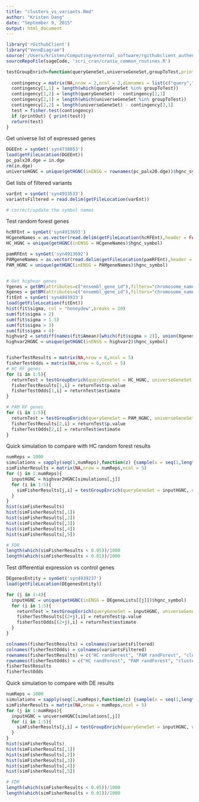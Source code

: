 ```yaml
---
title: "clusters_vs_variants.Rmd"
author: "Kristen Dang"
date: "September 9, 2015"
output: html_document
---
```


```r
library('rGithubClient')
library("VennDiagram")
source('/Users/kristen/Computing/external_software/rgithubclient_authenticate.R')
sourceRepoFile(sageCode, 'scri_cran/cranio_common_routines.R')
```


```r
testGroupEnrich=function(queryGeneSet,universeGeneSet,groupToTest,printOut=FALSE){
  
  contingency = matrix(NA,nrow = 2,ncol = 2,dimnames = list(c("query","all"),c("groupToTest","other")))  
  contingency[1,1] = length(which(queryGeneSet %in% groupToTest))
  contingency[1,2] = length(queryGeneSet) - contingency[1,1]
  contingency[2,1] = length(which(universeGeneSet %in% groupToTest))
  contingency[2,2] = length(universeGeneSet) - contingency[2,1]
  test = fisher.test(contingency)
  if (printOut) { print(test)}
  return(test)
}
```


Get universe list of expressed genes
```r
DGEEnt = synGet('syn4738853')
load(getFileLocation(DGEEnt))
pc_palx20.dge = in.dge
rm(in.dge)
universeHGNC = unique(getHGNC(inENSG = rownames(pc_palx20.dge))$hgnc_symbol)
```

Get lists of filtered variants
```r
varEnt = synGet('syn4933533')
variantsFiltered = read.delim(getFileLocation(varEnt))

# correct/update the symbol names

```


Test random forest genes
```r
hcRFEnt = synGet('syn4913693')
HCgeneNames = as.vector(read.delim(getFileLocation(hcRFEnt),header = FALSE)[,1])
HC_HGNC = unique(getHGNC(inENSG = HCgeneNames)$hgnc_symbol)

pamRFEnt = synGet('syn4913692')
PAMgeneNames = as.vector(read.delim(getFileLocation(pamRFEnt),header = FALSE)[,1])
PAM_HGNC = unique(getHGNC(inENSG = PAMgeneNames)$hgnc_symbol)


# Get highvar genes
Ygenes = getBM(attributes=c("ensembl_gene_id"),filters="chromosome_name",values="Y", mart=Hs)
Xgenes = getBM(attributes=c("ensembl_gene_id"),filters="chromosome_name",values="X", mart=Hs)
fitEnt = synGet('syn4893933')
load(getFileLocation(fitEnt))
hist(fit$sigma, col = "honeydew",breaks = 20)
sum(fit$sigma > 2)
sum(fit$sigma > 1.5)
sum(fit$sigma > 3)
sum(fit$sigma > 4)
highvar2 = setdiff(names(fit$Amean)[which(fit$sigma > 2)], union(Xgenes[,1], Ygenes[,1]))
highvar2HGNC = unique(getHGNC(inENSG = highvar2)$hgnc_symbol)


fisherTestResults = matrix(NA,nrow = 6,ncol = 5)
fisherTestOdds = matrix(NA,nrow = 6,ncol = 5)
# HC RF genes
for (i in 1:5){
  returnTest = testGroupEnrich(queryGeneSet = HC_HGNC, universeGeneSet = highvar2HGNC, groupToTest = as.character(variantsFiltered[,i]))
  fisherTestResults[1,i] = returnTest$p.value
  fisherTestOdds[1,i] = returnTest$estimate
}

# PAM RF genes
for (i in 1:5){
  returnTest = testGroupEnrich(queryGeneSet = PAM_HGNC, universeGeneSet = highvar2HGNC, groupToTest = as.character(variantsFiltered[,i]))
  fisherTestResults[2,i] = returnTest$p.value
  fisherTestOdds[2,i] = returnTest$estimate
}
```

Quick simulation to compare with HC random forest results
```r
numReps = 1000
simulations = sapply(seq(1,numReps),function(z) {sample(x = seq(1,length(highvar2HGNC)),size = length(HC_HGNC),replace = FALSE)})
simFisherResults = matrix(NA,nrow = numReps,ncol = 5)
for (j in 1:numReps){
  inputHGNC = highvar2HGNC[simulations[,j]]
  for (i in 1:5){
    simFisherResults[j,i] = testGroupEnrich(queryGeneSet = inputHGNC, universeGeneSet = highvar2HGNC, groupToTest = as.character(variantsFiltered[,i]))$p.value
  }
}
hist(simFisherResults)
hist(simFisherResults[,1])
hist(simFisherResults[,2])
hist(simFisherResults[,3])
hist(simFisherResults[,4])
hist(simFisherResults[,5])

# FDR
length(which(simFisherResults < 0.05))/1000
length(which(simFisherResults < 0.01))/1000
```

Test differential expression vs control genes
```r
DEgenesEntity = synGet('syn4939237')
load(getFileLocation(DEgenesEntity))

for (j in 1:4){
  inputHGNC = unique(getHGNC(inENSG = DEgeneLists[[j]])$hgnc_symbol) 
  for (i in 1:5){
    returnTest = testGroupEnrich(queryGeneSet = inputHGNC, universeGeneSet = universeHGNC, groupToTest = as.character(variantsFiltered[,i]))
    fisherTestResults[(2+j),i] = returnTest$p.value
    fisherTestOdds[(2+j),i] = returnTest$estimate
  }
}

colnames(fisherTestResults) = colnames(variantsFiltered)
colnames(fisherTestOdds) = colnames(variantsFiltered)
rownames(fisherTestResults) = c("HC randForest", "PAM randForest", "cluster2", "cluster4", "cluster9", "cluster13")
rownames(fisherTestOdds) = c("HC randForest", "PAM randForest", "cluster2", "cluster4", "cluster9", "cluster13")
fisherTestResults
fisherTestOdds
```

Quick simulation to compare with DE results
```r
numReps = 1000
simulations = sapply(seq(1,numReps),function(z) {sample(x = seq(1,length(universeHGNC)),size = length(DEgeneLists$cluster2),replace = FALSE)})
simFisherResults = matrix(NA,nrow = numReps,ncol = 5)
for (j in 1:numReps){
  inputHGNC = universeHGNC[simulations[,j]]
  for (i in 1:5){
    simFisherResults[j,i] = testGroupEnrich(queryGeneSet = inputHGNC, universeGeneSet = universeHGNC, groupToTest = as.character(variantsFiltered[,i]))$p.value
  }
}
hist(simFisherResults)
hist(simFisherResults[,1])
hist(simFisherResults[,2])
hist(simFisherResults[,3])
hist(simFisherResults[,4])
hist(simFisherResults[,5])

# FDR
length(which(simFisherResults < 0.05))/1000
length(which(simFisherResults < 0.01))/1000
```
